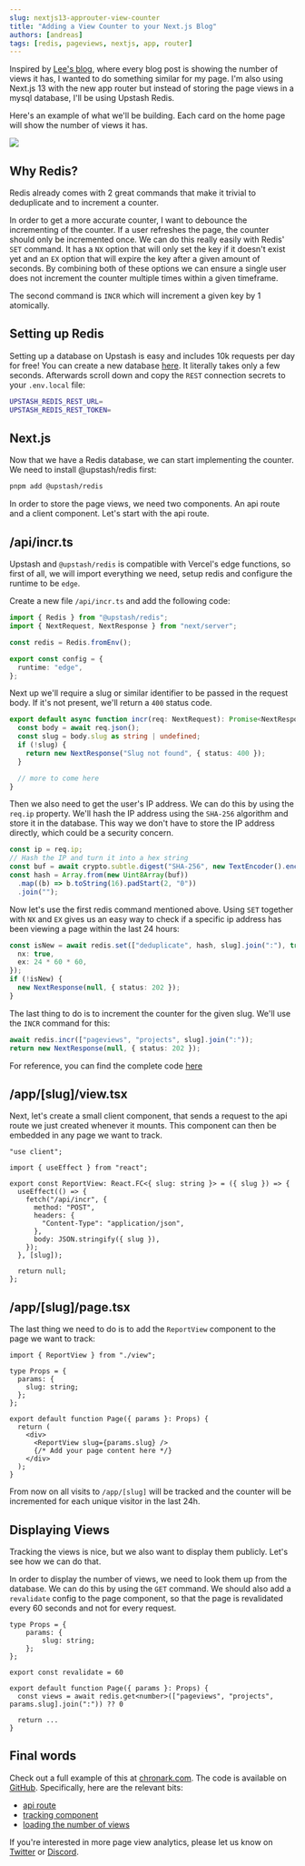 ```yaml
---
slug: nextjs13-approuter-view-counter
title: "Adding a View Counter to your Next.js Blog"
authors: [andreas]
tags: [redis, pageviews, nextjs, app, router]
---
```


Inspired by [Lee's blog](https://leerob.io/blog), where every blog post is
showing the number of views it has, I wanted to do something similar for my
page. I'm also using Next.js 13 with the new app router but instead of storing
the page views in a mysql database, I'll be using Upstash Redis.

Here's an example of what we'll be building.
Each card on the home page will show the number of views it has.

![](/blog/nextjs13-approuter-view-counter/preview.png)

## Why Redis?

Redis already comes with 2 great commands that make it trivial to deduplicate
and to increment a counter.

In order to get a more accurate counter, I want to debounce the incrementing of
the counter. If a user refreshes the page, the counter should only be
incremented once. We can do this really easily with Redis' `SET` command. It has
a `NX` option that will only set the key if it doesn't exist yet and an `EX`
option that will expire the key after a given amount of seconds. By combining
both of these options we can ensure a single user does not increment the counter
multiple times within a given timeframe.

The second command is `INCR` which will increment a given key by 1 atomically.

## Setting up Redis

Setting up a database on Upstash is easy and includes 10k requests per day
for free! You can create a new database
[here](https://console.upstash.com?new=true). It literally takes only a few
seconds. Afterwards scroll down and copy the `REST` connection
secrets to your `.env.local` file:

```bash title=".env.local"
UPSTASH_REDIS_REST_URL=
UPSTASH_REDIS_REST_TOKEN=
```

## Next.js

Now that we have a Redis database, we can start implementing the counter. We need to install @upstash/redis first:

```bash
pnpm add @upstash/redis
```

In order to store the page views, we need two components. An api route and a
client component. Let's start with the api route.

## /api/incr.ts

Upstash and `@upstash/redis` is compatible with Vercel's edge functions, so
first of all, we will import everything we need, setup redis and configure the
runtime to be `edge`.

Create a new file `/api/incr.ts` and add the following code:

```ts title="/api/incr.ts" {1,7}
import { Redis } from "@upstash/redis";
import { NextRequest, NextResponse } from "next/server";

const redis = Redis.fromEnv();

export const config = {
  runtime: "edge",
};
```

Next up we'll require a slug or similar identifier to be passed in the request
body. If it's not present, we'll return a `400` status code.

```ts title="/api/incr.ts" {2,5}
export default async function incr(req: NextRequest): Promise<NextResponse> {
  const body = await req.json();
  const slug = body.slug as string | undefined;
  if (!slug) {
    return new NextResponse("Slug not found", { status: 400 });
  }

  // more to come here
}
```

Then we also need to get the user's IP address. We can do this by using the
`req.ip` property. We'll hash the IP address using the `SHA-256` algorithm and
store it in the database. This way we don't have to store the IP address
directly, which could be a security concern.

```ts title="/api/incr.ts"
const ip = req.ip;
// Hash the IP and turn it into a hex string
const buf = await crypto.subtle.digest("SHA-256", new TextEncoder().encode(ip));
const hash = Array.from(new Uint8Array(buf))
  .map((b) => b.toString(16).padStart(2, "0"))
  .join("");
```

Now let's use the first redis command mentioned above. Using `SET` together with
`NX` and `EX` gives us an easy way to check if a specific ip address has been
viewing a page within the last 24 hours:

```ts title="/api/incr.ts" {4,5}
const isNew = await redis.set(["deduplicate", hash, slug].join(":"), true, {
  nx: true,
  ex: 24 * 60 * 60,
});
if (!isNew) {
  new NextResponse(null, { status: 202 });
}
```

The last thing to do is to increment the counter for the given slug. We'll use
the `INCR` command for this:

```ts title="/api/incr.ts" {2}
await redis.incr(["pageviews", "projects", slug].join(":"));
return new NextResponse(null, { status: 202 });
```

For reference, you can find the complete code
[here](https://github.com/chronark/chronark.com/blob/main/pages/api/incr.ts)

## /app/[slug]/view.tsx

Next, let's create a small client component, that sends a request to the api route we just created whenever it mounts. This component can then be embedded in any page we want to track.

```tsx title="/app/[slug]/view.tsx"
"use client";

import { useEffect } from "react";

export const ReportView: React.FC<{ slug: string }> = ({ slug }) => {
  useEffect(() => {
    fetch("/api/incr", {
      method: "POST",
      headers: {
        "Content-Type": "application/json",
      },
      body: JSON.stringify({ slug }),
    });
  }, [slug]);

  return null;
};
```

## /app/[slug]/page.tsx

The last thing we need to do is to add the `ReportView` component to the page we want to track:

```tsx title="/app/[slug]/page.tsx"
import { ReportView } from "./view";

type Props = {
  params: {
    slug: string;
  };
};

export default function Page({ params }: Props) {
  return (
    <div>
      <ReportView slug={params.slug} />
      {/* Add your page content here */}
    </div>
  );
}
```

From now on all visits to `/app/[slug]` will be tracked and the counter will be incremented for each unique visitor in the last 24h.

## Displaying Views

Tracking the views is nice, but we also want to display them publicly. Let's see how we can do that.

In order to display the number of views, we need to look them up from the database. We can do this by using the `GET` command. We should also add a `revalidate` config to the page component, so that the page is revalidated every 60 seconds and not for every request.

```tsx title="/app/[slug]/page.tsx"
type Props = {
	params: {
		slug: string;
	};
};

export const revalidate = 60

export default function Page({ params }: Props) {
  const views = await redis.get<number>(["pageviews", "projects", params.slug].join(":")) ?? 0

  return ...
}
```

## Final words

Check out a full example of this at [chronark.com](https://chronark.com). The code is available on [GitHub](https://github.com/chronark/chronark.com).
Specifically, here are the relevant bits:

- [api route](https://github.com/chronark/chronark.com/blob/main/pages/api/incr.ts)
- [tracking component](https://github.com/chronark/chronark.com/blob/main/app/projects/%5Bslug%5D/view.tsx)
- [loading the number of views](https://github.com/chronark/chronark.com/blob/fa3e5f043362fa3e26c2b10b0ae3b9383c45f29c/app/projects/%5Bslug%5D/page.tsx#L35)

If you're interested in more page view analytics, please let us know on [Twitter](https://twitter.com/upstash) or [Discord](https://discord.gg/w9SenAtbme).
